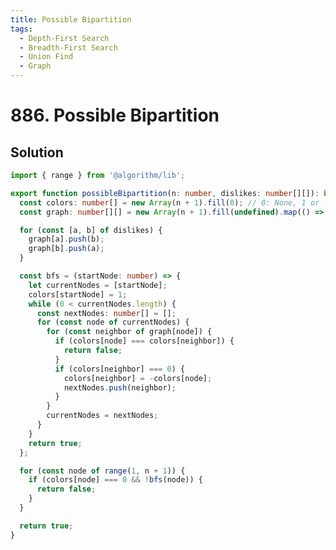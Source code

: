 ```yaml
---
title: Possible Bipartition
tags:
  - Depth-First Search
  - Breadth-First Search
  - Union Find
  - Graph
---
```


# 886. Possible Bipartition

<Badges>
  <LevelBadge level="medium" />
  <TopicBadge name="Depth-First Search" slug="depth-first-search" />
  <TopicBadge name="Breadth-First Search" slug="breadth-first-search" />
  <TopicBadge name="Union Find" slug="union-find" />
  <TopicBadge name="Graph" slug="graph" />
</Badges>

## Solution

```typescript filename="solution.ts" copy
import { range } from '@algorithm/lib';

export function possibleBipartition(n: number, dislikes: number[][]): boolean {
  const colors: number[] = new Array(n + 1).fill(0); // 0: None, 1 or -1
  const graph: number[][] = new Array(n + 1).fill(undefined).map(() => []);

  for (const [a, b] of dislikes) {
    graph[a].push(b);
    graph[b].push(a);
  }

  const bfs = (startNode: number) => {
    let currentNodes = [startNode];
    colors[startNode] = 1;
    while (0 < currentNodes.length) {
      const nextNodes: number[] = [];
      for (const node of currentNodes) {
        for (const neighbor of graph[node]) {
          if (colors[node] === colors[neighbor]) {
            return false;
          }
          if (colors[neighbor] === 0) {
            colors[neighbor] = -colors[node];
            nextNodes.push(neighbor);
          }
        }
        currentNodes = nextNodes;
      }
    }
    return true;
  };

  for (const node of range(1, n + 1)) {
    if (colors[node] === 0 && !bfs(node)) {
      return false;
    }
  }

  return true;
}
```

<ProblemLink
  codingSite="leetcode"
  href="https://leetcode.com/problems/possible-bipartition"
  title="Possible Bipartition"
/>

